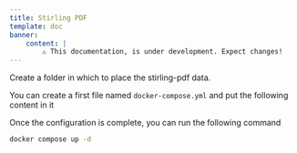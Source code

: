 ```yaml
---
title: Stirling PDF
template: doc
banner:
    content: |
        ⚠️ This documentation, is under development. Expect changes!
---
```



<WarnBanner />


Create a folder in which to place the stirling-pdf data.

You can create a first file named `docker-compose.yml` and put the following content in it


<ShowCode url="https://raw.githubusercontent.com/gamingdy/My-HomeLab/main/stirling-pdf/docker-compose.yml" language="yml" title="docker-compose.yml" />

Once the configuration is complete, you can run the following command

```bash
docker compose up -d
```

